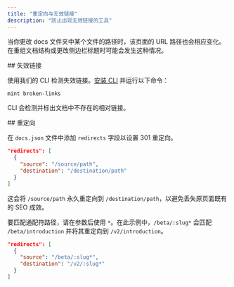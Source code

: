 ```yaml
---
title: "重定向与无效链接"
description: "防止出现无效链接的工具"
---
```


当你更改 docs 文件夹中某个文件的路径时，该页面的 URL 路径也会相应变化。在重组文档结构或更改侧边栏标题时可能会发生这种情况。

<div id="broken-links">
  ## 失效链接
</div>

使用我们的 CLI 检测失效链接。[安装 CLI](/zh/installation) 并运行以下命令：

```bash
mint broken-links
```

CLI 会检测并标出文档中不存在的相对链接。

<div id="redirects">
  ## 重定向
</div>

在 `docs.json` 文件中添加 `redirects` 字段以设置 301 重定向。

```json
"redirects": [
  {
    "source": "/source/path",
    "destination": "/destination/path"
  }
]
```

这会将 `/source/path` 永久重定向到 `/destination/path`，以避免丢失原页面既有的 SEO 成效。

要匹配通配符路径，请在参数后使用 `*`。在此示例中，`/beta/:slug*` 会匹配 `/beta/introduction` 并将其重定向到 `/v2/introduction`。

```json
"redirects": [
  {
    "source": "/beta/:slug*",
    "destination": "/v2/:slug*"
  }
]
```
